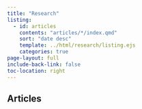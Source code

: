 ```yaml
---
title: "Research"
listing:
  - id: articles
    contents: "articles/*/index.qmd"
    sort: "date desc"
    template: ../html/research/listing.ejs
    categories: true
page-layout: full
include-back-link: false
toc-location: right
---
```

## Articles

:::{#articles}
:::